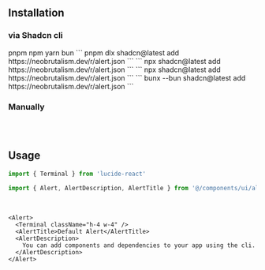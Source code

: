 ## Installation

### via Shadcn cli

<Tabs defaultValue="pnpm" className="w-full">
  <TabsList className="grid w-full grid-cols-4">
    <TabsTrigger value="pnpm">pnpm</TabsTrigger>
    <TabsTrigger value="npm">npm</TabsTrigger>
    <TabsTrigger value="yarn">yarn</TabsTrigger>
    <TabsTrigger value="bun">bun</TabsTrigger>
  </TabsList>
  <TabsContent value="pnpm">
  ```
  pnpm dlx shadcn@latest add https://neobrutalism.dev/r/alert.json
  ```
  </TabsContent>
  <TabsContent value="npm">
  ```
  npx shadcn@latest add https://neobrutalism.dev/r/alert.json
  ```
  </TabsContent>
  <TabsContent value="yarn">
  ```
  npx shadcn@latest add https://neobrutalism.dev/r/alert.json
  ```
  </TabsContent>
  <TabsContent value="bun">
  ```
  bunx --bun shadcn@latest add https://neobrutalism.dev/r/alert.json
  ```
  </TabsContent>
</Tabs>

<br />

### Manually

```tsx file=<rootDir>/src/components/ui/alert.tsx title="components/ui/alert.tsx"
```

<br />

## Usage

```ts
import { Terminal } from 'lucide-react'

import { Alert, AlertDescription, AlertTitle } from '@/components/ui/alert'
```

<br />

```tsx
<Alert>
  <Terminal className="h-4 w-4" />
  <AlertTitle>Default Alert</AlertTitle>
  <AlertDescription>
    You can add components and dependencies to your app using the cli.
  </AlertDescription>
</Alert>
```